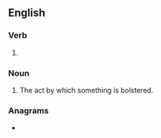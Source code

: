 ==English==

===Verb===
{{head|en|present participle}}

# {{present participle of|bolster|lang=en|nocat=1}}

===Noun===
{{en-noun}}

# The act by which something is bolstered.

===Anagrams===
* {{anagrams|en|Gilbertson|berlingots|lobstering}}